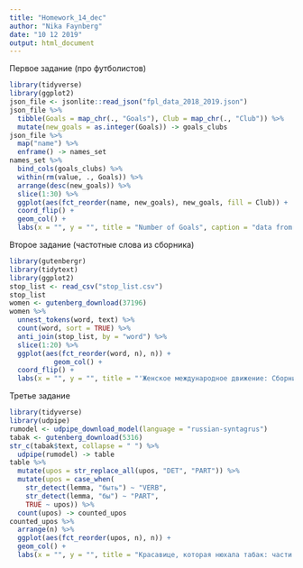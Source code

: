 ```yaml
---
title: "Homework_14_dec"
author: "Nika Faynberg"
date: "10 12 2019"
output: html_document
---
```

Первое задание (про футболистов)
```r
library(tidyverse)
library(ggplot2)
json_file <- jsonlite::read_json("fpl_data_2018_2019.json")
json_file %>%
  tibble(Goals = map_chr(., "Goals"), Club = map_chr(., "Club")) %>%
  mutate(new_goals = as.integer(Goals)) -> goals_clubs
json_file %>%
  map("name") %>% 
  enframe() -> names_set
names_set %>% 
  bind_cols(goals_clubs) %>% 
  within(rm(value, ., Goals)) %>% 
  arrange(desc(new_goals)) %>% 
  slice(1:30) %>% 
  ggplot(aes(fct_reorder(name, new_goals), new_goals, fill = Club)) +
  coord_flip() +
  geom_col() +
  labs(x = "", y = "", title = "Number of Goals", caption = "data from www.premierleague.com")
```

Второе задание (частотные слова из сборника)
```r
library(gutenbergr)
library(tidytext)
library(ggplot2)
stop_list <- read_csv("stop_list.csv")
stop_list
women <- gutenberg_download(37196)
women %>% 
  unnest_tokens(word, text) %>% 
  count(word, sort = TRUE) %>% 
  anti_join(stop_list, by = "word") %>% 
  slice(1:20) %>% 
  ggplot(aes(fct_reorder(word, n), n)) +
           geom_col() +
  coord_flip() +
  labs(x = "", y = "", title = "'Женское международное движение: Сборник статей': частотные слова", caption = "source www.gutenberg.org")
```

Третье задание
```r
library(tidyverse)
library(udpipe)
rumodel <- udpipe_download_model(language = "russian-syntagrus")
tabak <- gutenberg_download(5316)
str_c(tabak$text, collapse = " ") %>% 
  udpipe(rumodel) -> table
table %>% 
  mutate(upos = str_replace_all(upos, "DET", "PART")) %>% 
  mutate(upos = case_when( 
    str_detect(lemma, "быть") ~ "VERB",
    str_detect(lemma, "бы") ~ "PART",
    TRUE ~ upos)) %>% 
  count(upos) -> counted_upos
counted_upos %>% 
  arrange(n) %>% 
  ggplot(aes(fct_reorder(upos, n), n)) +
  geom_col() +
  labs(x = "", y = "", title = "Красавице, которая нюхала табак: части речи")
```
